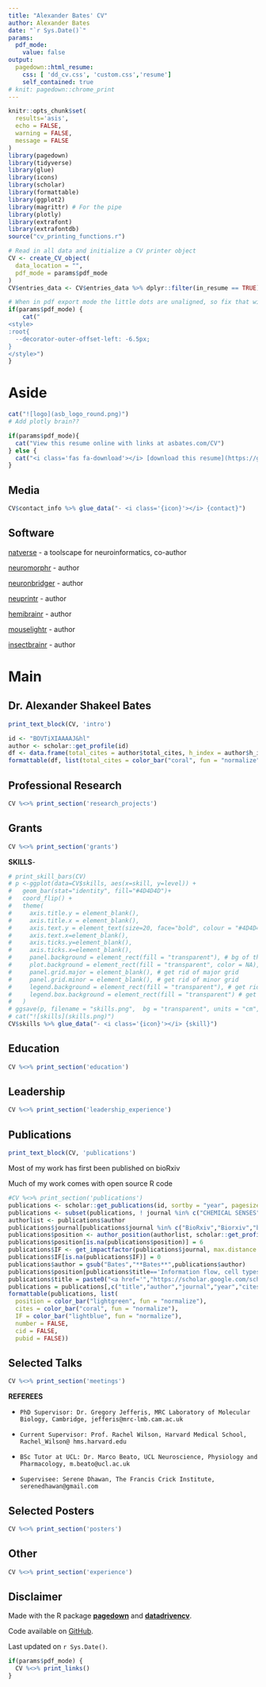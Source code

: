 ```yaml
---
title: "Alexander Bates' CV"
author: Alexander Bates
date: "`r Sys.Date()`"
params:
  pdf_mode:
    value: false
output:
  pagedown::html_resume:
    css: [ 'dd_cv.css', 'custom.css','resume']
    self_contained: true
# knit: pagedown::chrome_print      
---
```

```r
knitr::opts_chunk$set(
  results='asis',
  echo = FALSE,
  warning = FALSE,
  message = FALSE
)
library(pagedown)
library(tidyverse)
library(glue)
library(icons)
library(scholar)
library(formattable)
library(ggplot2)
library(magrittr) # For the pipe
library(plotly)
library(extrafont)
library(extrafontdb)
source("cv_printing_functions.r")
```

<!-- inicio academic icons -->
<link rel="stylesheet" href="https://cdn.jsdelivr.net/gh/jpswalsh/academicons@1/css/academicons.min.css">
<!-- final academic icons -->

 
<!-- inicio font awesome -->
<script src="https://kit.fontawesome.com/1f72d6921a.js" crossorigin="anonymous"></script>
<!-- final font awesome -->

```r
# Read in all data and initialize a CV printer object
CV <- create_CV_object(
  data_location = "",  
  pdf_mode = params$pdf_mode
)
CV$entries_data <- CV$entries_data %>% dplyr::filter(in_resume == TRUE)
```


```r
# When in pdf export mode the little dots are unaligned, so fix that with some conditional CSS.
if(params$pdf_mode) {
    cat("
<style>
:root{
  --decorator-outer-offset-left: -6.5px;
}
</style>")
}
```

Aside
================================================================================

```r
cat("![logo](asb_logo_round.png)")
# Add plotly brain??
```

```r
if(params$pdf_mode){
  cat("View this resume online with links at asbates.com/CV")
} else {
  cat("<i class='fas fa-download'></i> [download this resume](https://github.com/alexanderbates/asbates/raw/main/resume/index.pdf)")
}
```

Media {#Media}
--------------------------------------------------------------------------------

```r
CV$contact_info %>% glue_data("- <i class='{icon}'></i> {contact}")
```

Software {#software}
--------------------------------------------------------------------------------

<i class="fas fa-toolbox"></i> [natverse](https://natverse.org/) - a toolscape for neuroinformatics, co-author

<i class="fas fa-tools"></i> [neuromorphr](https://natverse.github.io/neuromorphr/) - author

<i class="fas fa-tools"></i> [neuronbridger](https://natverse.github.io/neuronbridger/) - author

<i class="fas fa-tools"></i> [neuprintr](https://natverse.github.io/neuprintr/) - author

<i class="fas fa-tools"></i> [hemibrainr](https://natverse.github.io/hemibrainr/) - author

<i class="fas fa-tools"></i> [mouselightr](https://natverse.github.io/mouselightr/) - author

<i class="fas fa-tools"></i> [insectbrainr](https://natverse.github.io/insectbrainr/) - author

Main
================================================================================

Dr. Alexander Shakeel Bates {#title}
--------------------------------------------------------------------------------

```r
print_text_block(CV, 'intro')
```

```r
id <- "BOVTiXIAAAAJ&hl"
author <- scholar::get_profile(id)
df <- data.frame(total_cites = author$total_cites, h_index = author$h_index, i10_index = author$i10_index)
formattable(df, list(total_cites = color_bar("coral", fun = "normalize"), h_index = color_bar("lightgreen", fun = "proportion"), i10_index = color_bar("lightblue", fun = "proportion")))
```

Professional Research {data-icon=microscope data-concise=true}
--------------------------------------------------------------------------------

```r
CV %<>% print_section('research_projects')
```


Grants {data-icon=connectdevelop data-concise=true}
--------------------------------------------------------------------------------

```r
CV %<>% print_section('grants')
```

::: aside

**SKILLS**-

```r
# print_skill_bars(CV)
# p <-ggplot(data=CV$skills, aes(x=skill, y=level)) +
#   geom_bar(stat="identity", fill="#4D4D4D")+
#   coord_flip() + 
#   theme(
#     axis.title.y = element_blank(),
#     axis.title.x = element_blank(),
#     axis.text.y = element_text(size=20, face="bold", colour = "#4D4D4D", family = "sans"),
#     axis.text.x=element_blank(),
#     axis.ticks.y=element_blank(),
#     axis.ticks.x=element_blank(),
#     panel.background = element_rect(fill = "transparent"), # bg of the panel
#     plot.background = element_rect(fill = "transparent", color = NA), # bg of the plot
#     panel.grid.major = element_blank(), # get rid of major grid
#     panel.grid.minor = element_blank(), # get rid of minor grid
#     legend.background = element_rect(fill = "transparent"), # get rid of legend bg
#     legend.box.background = element_rect(fill = "transparent") # get rid of legend panel bg
#   )
# ggsave(p, filename = "skills.png",  bg = "transparent", units = "cm", height = 25, width = 15)
# cat("![skills](skills.png)")
CV$skills %>% glue_data("- <i class='{icon}'></i> {skill}")
```

:::

Education {data-icon=graduation-cap data-concise=true}
--------------------------------------------------------------------------------

```r
CV %<>% print_section('education')
```

Leadership {data-icon=flag}
--------------------------------------------------------------------------------

```r
CV %<>% print_section('leadership_experience')
```

Publications {data-icon=book}
--------------------------------------------------------------------------------

::: aside

```r
print_text_block(CV, 'publications')
```

<i class="ai ai-biorxiv"></i> Most of my work has first been published on bioRxiv

<i class="ai ai-open-access"></i> Much of my work comes with open source R code

:::

```r
#CV %<>% print_section('publications')
publications <- scholar::get_publications(id, sortby = "year", pagesize = 100, flush = TRUE)
publications <- subset(publications, ! journal %in% c("CHEMICAL SENSES","University of Cambridge",""))
authorlist <- publications$author
publications$journal[publications$journal %in% c("BioRxiv","Biorxiv","biorxiv")] <- "bioRxiv"
publications$position <- author_position(authorlist, scholar::get_profile(id)$name)$Position
publications$position[is.na(publications$position)] = 6
publications$IF <- get_impactfactor(publications$journal, max.distance = 0.05)$ImpactFactor
publications$IF[is.na(publications$IF)] = 0
publications$author = gsub("Bates","**Bates**",publications$author)
publications$position[publications$title=='Information flow, cell types and stereotypy in a full olfactory connectome'] = 1
publications$title = paste0("<a href='","https://scholar.google.com/scholar?oi=bibs&hl=en&cites=",gsub(",.*","",publications$cid), "'>",publications$title,"</a>")
publications = publications[,c("title","author","journal","year","cites", "position","IF")]
formattable(publications, list(
  position = color_bar("lightgreen", fun = "normalize"),
  cites = color_bar("coral", fun = "normalize"),
  IF = color_bar("lightblue", fun = "normalize"),
  number = FALSE,
  cid = FALSE,
  pubid = FALSE))
```

Selected Talks {data-icon=chalkboard-teacher}
--------------------------------------------------------------------------------

```r
CV %<>% print_section('meetings')
```

::: aside

**REFEREES** 

- <i class="fas fa-robot"></i> `PhD Supervisor: Dr. Gregory Jefferis, MRC Laboratory of Molecular Biology, Cambridge, jefferis@mrc-lmb.cam.ac.uk`

- <i class="fas fa-user-secret"></i> `Current Supervisor: Prof. Rachel Wilson, Harvard Medical School, Rachel_Wilson@ hms.harvard.edu`

- <i class="fas fa-user-graduate"></i> `BSc Tutor at UCL: Dr. Marco Beato, UCL Neuroscience, Physiology and Pharmacology, m.beato@ucl.ac.uk`

- <i class="fas fa-user-astronaut"></i> `Supervisee: Serene Dhawan, The Francis Crick Institute, serenedhawan@gmail.com`

:::

Selected Posters {data-icon=chart-area}
--------------------------------------------------------------------------------

```r
CV %<>% print_section('posters')
```

Other {data-icon=share-alt}
--------------------------------------------------------------------------------

```r
CV %<>% print_section('experience')
```

::: aside

Disclaimer {#disclaimer}
--------------------------------------------------------------------------------

Made with the R package [**pagedown**](https://github.com/rstudio/pagedown) and [**datadrivencv**](http://nickstrayer.me/datadrivencv/index.html).

Code available on <i class="fa fa-github"></i> [GitHub](https://github.com/alexanderbates/asbates). 

Last updated on `r Sys.Date()`. 

:::

```r
if(params$pdf_mode) {
  CV %<>% print_links()
}
```

